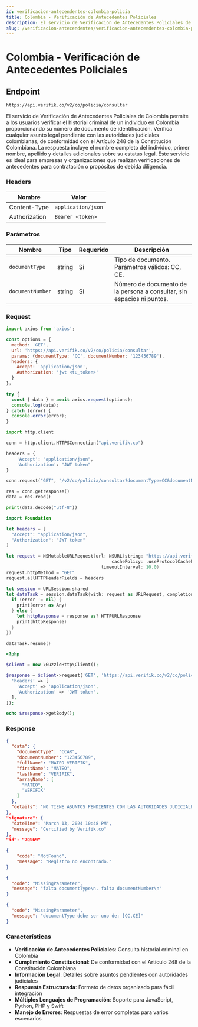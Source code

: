 ```yaml
---
id: verificacion-antecendentes-colombia-policia
title: Colombia - Verificación de Antecedentes Policiales
description: El servicio de Verificación de Antecedentes Policiales de Colombia permite a los usuarios verificar el historial criminal de un individuo en Colombia proporcionando su número de documento de identificación. Verifica cualquier asunto legal pendiente con las autoridades judiciales colombianas, de conformidad con el Artículo 248 de la Constitución Colombiana.
slug: /verificacion-antecendentes/verificacion-antecendentes-colombia-policia
---
```



# Colombia - Verificación de Antecedentes Policiales

## Endpoint

```
https://api.verifik.co/v2/co/policia/consultar
```

El servicio de Verificación de Antecedentes Policiales de Colombia permite a los usuarios verificar el historial criminal de un individuo en Colombia proporcionando su número de documento de identificación. Verifica cualquier asunto legal pendiente con las autoridades judiciales colombianas, de conformidad con el Artículo 248 de la Constitución Colombiana. La respuesta incluye el nombre completo del individuo, primer nombre, apellido y detalles adicionales sobre su estatus legal. Este servicio es ideal para empresas y organizaciones que realizan verificaciones de antecedentes para contratación o propósitos de debida diligencia.

### Headers

| Nombre         | Valor              |
| -------------- | ------------------ |
| Content-Type   | `application/json` |
| Authorization  | `Bearer <token>`   |

### Parámetros

| Nombre             | Tipo   | Requerido | Descripción                                                                 |
| ------------------ | ------ | --------- | --------------------------------------------------------------------------- |
| `documentType`     | string | Sí        | Tipo de documento. Parámetros válidos: CC, CE.                             |
| `documentNumber`   | string | Sí        | Número de documento de la persona a consultar, sin espacios ni puntos.       |

### Request

<Tabs>
  <TabItem value="javascript" label="JavaScript">

```javascript
import axios from 'axios';

const options = {
  method: 'GET',
  url: 'https://api.verifik.co/v2/co/policia/consultar',
  params: {documentType: 'CC', documentNumber: '123456789'},
  headers: {
    Accept: 'application/json',
    Authorization: 'jwt <tu_token>'
  }
};

try {
  const { data } = await axios.request(options);
  console.log(data);
} catch (error) {
  console.error(error);
}
```

  </TabItem>
  <TabItem value="python" label="Python">

```python
import http.client

conn = http.client.HTTPSConnection("api.verifik.co")

headers = {
    'Accept': "application/json",
    'Authorization': "JWT token"
}

conn.request("GET", "/v2/co/policia/consultar?documentType=CC&documentNumber=123456789", headers=headers)

res = conn.getresponse()
data = res.read()

print(data.decode("utf-8"))
```

  </TabItem>
  <TabItem value="swift" label="Swift">

```swift
import Foundation

let headers = [
  "Accept": "application/json",
  "Authorization": "JWT token"
]

let request = NSMutableURLRequest(url: NSURL(string: "https://api.verifik.co/v2/co/policia/consultar?documentType=CC&documentNumber=123456789")! as URL,
                                        cachePolicy: .useProtocolCachePolicy,
                                    timeoutInterval: 10.0)
request.httpMethod = "GET"
request.allHTTPHeaderFields = headers

let session = URLSession.shared
let dataTask = session.dataTask(with: request as URLRequest, completionHandler: { (data, response, error) -> Void in
  if (error != nil) {
    print(error as Any)
  } else {
    let httpResponse = response as? HTTPURLResponse
    print(httpResponse)
  }
})

dataTask.resume()
```

  </TabItem>
  <TabItem value="php" label="PHP">

```php
<?php

$client = new \GuzzleHttp\Client();

$response = $client->request('GET', 'https://api.verifik.co/v2/co/policia/consultar?documentType=CC&documentNumber=123456789', [
  'headers' => [
    'Accept' => 'application/json',
    'Authorization' => 'JWT token',
  ],
]);

echo $response->getBody();
```

  </TabItem>
</Tabs>

### Response

<Tabs>
  <TabItem value="200" label="200">

```json
{
  "data": {
    "documentType": "CCAR",
    "documentNumber": "123456789",
    "fullName": "MATEO VERIFIK",
    "firstName": "MATEO",
    "lastName": "VERIFIK",
    "arrayName": [
      "MATEO",
      "VERIFIK"
    ]
  },
  "details": "NO TIENE ASUNTOS PENDIENTES CON LAS AUTORIDADES JUDICIALES\\nde conformidad con lo establecido en el artículo 248 de la Constitución Política de Colombia. \\n\\nEn cumplimiento de la Sentencia SU-458 del 21 de junio de 2012, proferida por la Honorable Corte Constitucional, la leyenda \"NO TIENE ASUNTOS PENDIENTES CON LAS AUTORIDADES JUDICIALES\" aplica para todas aquellas personas que no registran antecedentes y para quienes la autoridad judicial competente haya decretado la extinción de la condena o la prescripción de la pena. "
},
"signature": {
  "dateTime": "March 13, 2024 10:48 PM",
  "message": "Certified by Verifik.co"
},
"id": "7QS69"
```

  </TabItem>
  <TabItem value="404" label="404">

```json
{
    "code": "NotFound",
    "message": "Registro no encontrado."
}
```

  </TabItem>
  <TabItem value="409-1" label="409 (Parámetros Faltantes)">

```json
{
  "code": "MissingParameter",
  "message": "falta documentType\n. falta documentNumber\n"
}
```

  </TabItem>
  <TabItem value="409-2" label="409 (Tipo de Documento Inválido)">

```json
{
  "code": "MissingParameter",
  "message": "documentType debe ser uno de: [CC,CE]"
}
```

  </TabItem>
</Tabs>

### Características

-   **Verificación de Antecedentes Policiales**: Consulta historial criminal en Colombia
-   **Cumplimiento Constitucional**: De conformidad con el Artículo 248 de la Constitución Colombiana
-   **Información Legal**: Detalles sobre asuntos pendientes con autoridades judiciales
-   **Respuesta Estructurada**: Formato de datos organizado para fácil integración
-   **Múltiples Lenguajes de Programación**: Soporte para JavaScript, Python, PHP y Swift
-   **Manejo de Errores**: Respuestas de error completas para varios escenarios
